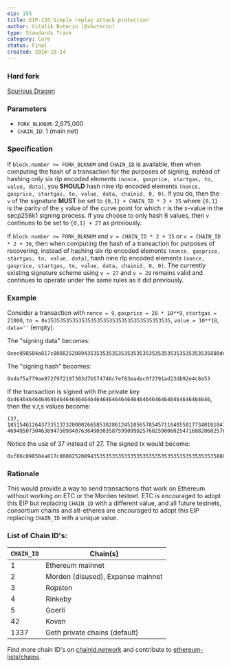 ```yaml
---
eip: 155
title: EIP-155:Simple replay attack protection
author: Vitalik Buterin (@vbuterin)
type: Standards Track
category: Core
status: Final
created: 2016-10-14
---
```


### Hard fork
[Spurious Dragon](./eip-607.md)

### Parameters
- `FORK_BLKNUM`: 2,675,000
- `CHAIN_ID`: 1 (main net)

### Specification

If `block.number >= FORK_BLKNUM` and `CHAIN_ID` is available, then when computing the hash of a transaction for the purposes of signing, instead of hashing only six rlp encoded elements `(nonce, gasprice, startgas, to, value, data)`, you **SHOULD** hash nine rlp encoded elements `(nonce, gasprice, startgas, to, value, data, chainid, 0, 0)`.  If you do, then the `v` of the signature **MUST** be set to `{0,1} + CHAIN_ID * 2 + 35` where `{0,1}` is the parity of the `y` value of the curve point for which `r` is the x-value in the secp256k1 signing process.  If you choose to only hash 6 values, then `v` continues to be set to `{0,1} + 27` as previously.

If `block.number >= FORK_BLKNUM` and `v = CHAIN_ID * 2 + 35` or `v = CHAIN_ID * 2 + 36`, then when computing the hash of a transaction for purposes of recovering, instead of hashing six rlp encoded elements `(nonce, gasprice, startgas, to, value, data)`, hash nine rlp encoded elements `(nonce, gasprice, startgas, to, value, data, chainid, 0, 0)`. The currently existing signature scheme using `v = 27` and `v = 28` remains valid and continues to operate under the same rules as it did previously.

### Example

Consider a transaction with `nonce = 9`, `gasprice = 20 * 10**9`, `startgas = 21000`, `to = 0x3535353535353535353535353535353535353535`, `value = 10**18`, `data=''` (empty).

The "signing data" becomes:

```
0xec098504a817c800825208943535353535353535353535353535353535353535880de0b6b3a764000080018080
```

The "signing hash" becomes:

```
0xdaf5a779ae972f972197303d7b574746c7ef83eadac0f2791ad23db92e4c8e53
```

If the transaction is signed with the private key `0x4646464646464646464646464646464646464646464646464646464646464646`, then the v,r,s values become:

```
(37, 18515461264373351373200002665853028612451056578545711640558177340181847433846, 46948507304638947509940763649030358759909902576025900602547168820602576006531)
```

Notice the use of 37 instead of 27. The signed tx would become:

```
0xf86c098504a817c800825208943535353535353535353535353535353535353535880de0b6b3a76400008025a028ef61340bd939bc2195fe537567866003e1a15d3c71ff63e1590620aa636276a067cbe9d8997f761aecb703304b3800ccf555c9f3dc64214b297fb1966a3b6d83
```

### Rationale

This would provide a way to send transactions that work on Ethereum without working on ETC or the Morden testnet. ETC is encouraged to adopt this EIP but replacing `CHAIN_ID` with a different value, and all future testnets, consortium chains and alt-etherea are encouraged to adopt this EIP replacing `CHAIN_ID` with a unique value.


### List of Chain ID's:

| `CHAIN_ID`     | Chain(s)                                   |
| ---------------| -------------------------------------------|
| 1              | Ethereum mainnet                           |
| 2              | Morden (disused), Expanse mainnet          |
| 3              | Ropsten                                    |
| 4              | Rinkeby                                    |
| 5              | Goerli                                     |
| 42             | Kovan                                      |
| 1337           | Geth private chains (default)              |


Find more chain ID's on [chainid.network](https://chainid.network) and contribute to [ethereum-lists/chains](https://github.com/ethereum-lists/chains).